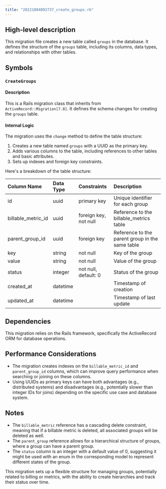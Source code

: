 ```yaml
---
title: "20221004092737_create_groups.rb"
---
```


## High-level description
This migration file creates a new table called `groups` in the database. It defines the structure of the `groups` table, including its columns, data types, and relationships with other tables.

## Symbols

### `CreateGroups`
#### Description
This is a Rails migration class that inherits from `ActiveRecord::Migration[7.0]`. It defines the schema changes for creating the `groups` table.

#### Internal Logic
The migration uses the `change` method to define the table structure:

1. Creates a new table named `groups` with a UUID as the primary key.
2. Adds various columns to the table, including references to other tables and basic attributes.
3. Sets up indexes and foreign key constraints.

Here's a breakdown of the table structure:

| Column Name | Data Type | Constraints | Description |
|:------------|:----------|:------------|:------------|
| id | uuid | primary key | Unique identifier for each group |
| billable_metric_id | uuid | foreign key, not null | Reference to the billable_metrics table |
| parent_group_id | uuid | foreign key | Reference to the parent group in the same table |
| key | string | not null | Key of the group |
| value | string | not null | Value of the group |
| status | integer | not null, default: 0 | Status of the group |
| created_at | datetime | | Timestamp of creation |
| updated_at | datetime | | Timestamp of last update |

## Dependencies
This migration relies on the Rails framework, specifically the ActiveRecord ORM for database operations.

## Performance Considerations
- The migration creates indexes on the `billable_metric_id` and `parent_group_id` columns, which can improve query performance when searching or joining on these columns.
- Using UUIDs as primary keys can have both advantages (e.g., distributed systems) and disadvantages (e.g., potentially slower than integer IDs for joins) depending on the specific use case and database system.

## Notes
- The `billable_metric` reference has a cascading delete constraint, meaning that if a billable metric is deleted, all associated groups will be deleted as well.
- The `parent_group` reference allows for a hierarchical structure of groups, where a group can have a parent group.
- The `status` column is an integer with a default value of 0, suggesting it might be used with an enum in the corresponding model to represent different states of the group.

This migration sets up a flexible structure for managing groups, potentially related to billing or metrics, with the ability to create hierarchies and track their status over time.
